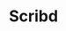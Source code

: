 ---
title: Scribd
slug: scribd
site: Scribd
show: ./images/show.png
siteUrl: https://www.scribd.com/
description: Scribd is offering free 30days trial.
tags: [knowledge]
rating: 2
---